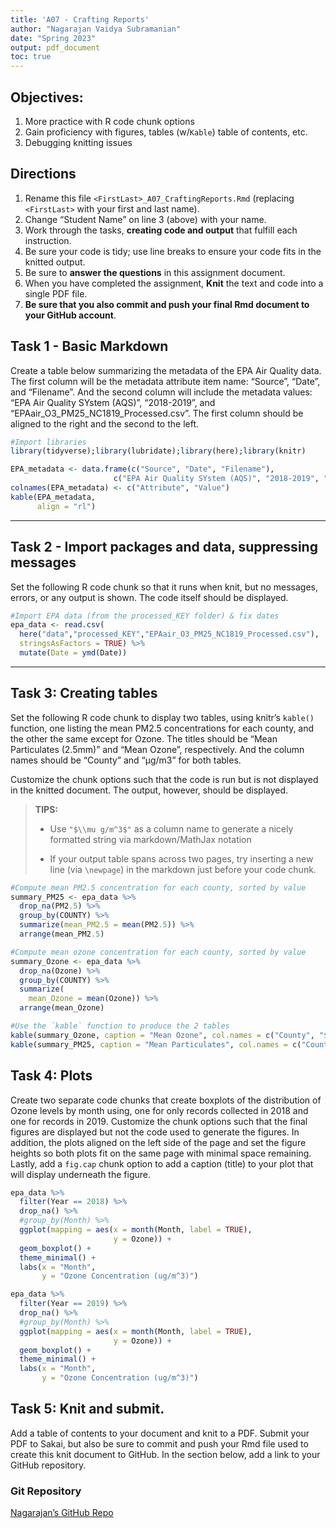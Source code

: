 ```yaml
---
title: 'A07 - Crafting Reports'
author: "Nagarajan Vaidya Subramanian" 
date: "Spring 2023"
output: pdf_document
toc: true
---
```


## Objectives:

1.  More practice with R code chunk options
1.  Gain proficiency with figures, tables (w/`Kable`) table of contents, etc.
1.  Debugging knitting issues

## Directions

1.  Rename this file `<FirstLast>_A07_CraftingReports.Rmd` (replacing `<FirstLast>` with your first and last name).
1.  Change "Student Name" on line 3 (above) with your name.
1.  Work through the tasks, **creating code and output** that fulfill each instruction.
1.  Be sure your code is tidy; use line breaks to ensure your code fits in the knitted output.
1.  Be sure to **answer the questions** in this assignment document.
1.  When you have completed the assignment, **Knit** the text and code into a single PDF file.
1.  **Be sure that you also commit and push your final Rmd document to your GitHub account**.

## Task 1 - Basic Markdown

Create a table below summarizing the metadata of the EPA Air Quality data. The first column will be the metadata attribute item name: "Source", "Date", and "Filename". And the second column will include the metadata values: "EPA Air Quality SYstem (AQS)", "2018-2019", and "EPAair_O3_PM25_NC1819_Processed.csv". The first column should be aligned to the right and the second to the left.

```r
#Import libraries
library(tidyverse);library(lubridate);library(here);library(knitr)

EPA_metadata <- data.frame(c("Source", "Date", "Filename"),
                       c("EPA Air Quality SYstem (AQS)", "2018-2019", "EPAair_O3_PM25_NC1819_Processed.csv"))
colnames(EPA_metadata) <- c("Attribute", "Value")
kable(EPA_metadata,
      align = "rl")
```


---

## Task 2 - Import packages and data, suppressing messages

Set the following R code chunk so that it runs when knit, but no messages, errors, or any output is shown. The code itself should be displayed.

```r
#Import EPA data (from the processed_KEY folder) & fix dates
epa_data <- read.csv(
  here("data","processed_KEY","EPAair_O3_PM25_NC1819_Processed.csv"),
  stringsAsFactors = TRUE) %>% 
  mutate(Date = ymd(Date))
```

---
\newpage
## Task 3: Creating tables

Set the following R code chunk to display two tables, using knitr's `kable()` function, one listing the mean PM2.5 concentrations for each county, and the other the same except for Ozone. The titles should be "Mean Particulates (2.5mm)" and "Mean Ozone", respectively. And the column names should be "County" and "µg/m3" for both tables.

Customize the chunk options such that the code is run but is not displayed in the knitted document. The output, however, should be displayed.

> **TIPS:**
>
> -   Use `"$\\mu g/m^3$"` as a column name to generate a nicely formatted string via markdown/MathJax notation
>
> -   If your output table spans across two pages, try inserting a new line (via `\newpage`) in the markdown just before your code chunk.

```r
#Compute mean PM2.5 concentration for each county, sorted by value
summary_PM25 <- epa_data %>% 
  drop_na(PM2.5) %>% 
  group_by(COUNTY) %>% 
  summarize(mean_PM2.5 = mean(PM2.5)) %>% 
  arrange(mean_PM2.5)

#Compute mean ozone concentration for each county, sorted by value
summary_Ozone <- epa_data %>% 
  drop_na(Ozone) %>% 
  group_by(COUNTY) %>% 
  summarize(
    mean_Ozone = mean(Ozone)) %>% 
  arrange(mean_Ozone)

#Use the `kable` function to produce the 2 tables
kable(summary_Ozone, caption = "Mean Ozone", col.names = c("County", "$\\mu g/m^3$"))
kable(summary_PM25, caption = "Mean Particulates", col.names = c("County", "$\\mu g/m^3$"))
```

\newpage
## Task 4: Plots

Create two separate code chunks that create boxplots of the distribution of Ozone levels by month using, one for only records collected in 2018 and one for records in 2019. Customize the chunk options such that the final figures are displayed but not the code used to generate the figures. In addition, the plots aligned on the left side of the page and set the figure heights so both plots fit on the same page with minimal space remaining. Lastly, add a `fig.cap` chunk option to add a caption (title) to your plot that will display underneath the figure.

```r
epa_data %>%
  filter(Year == 2018) %>%
  drop_na() %>%
  #group_by(Month) %>%
  ggplot(mapping = aes(x = month(Month, label = TRUE),
                       y = Ozone)) +
  geom_boxplot() +
  theme_minimal() +
  labs(x = "Month",
       y = "Ozone Concentration (ug/m^3)")
```

```r
epa_data %>%
  filter(Year == 2019) %>%
  drop_na() %>%
  #group_by(Month) %>%
  ggplot(mapping = aes(x = month(Month, label = TRUE),
                       y = Ozone)) +
  geom_boxplot() +
  theme_minimal() +
  labs(x = "Month",
       y = "Ozone Concentration (ug/m^3)")
```

\newpage

## Task 5: Knit and submit.
Add a table of contents to your document and knit to a PDF. Submit your PDF to Sakai, but also be sure to commit and push your Rmd file used to create this knit document to GitHub. In the section below, add a link to your GitHub repository. 

### Git Repository
[Nagarajan's GitHub Repo](https://github.com/nagarajan-vs/EDA-Spring2023)


